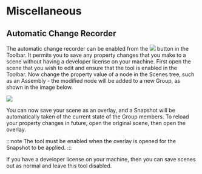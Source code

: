 # Miscellaneous

## Automatic Change Recorder

The automatic change recorder can be enabled from the ![](/img/visren/user-manual/tools/misc/icon.png) button in the Toolbar. It permits you to save any property changes that you make to a scene without having a developer license on your machine. First open the scene that you wish to edit and ensure that the tool is enabled in the Toolbar. Now change the property value of a node in the Scenes tree, such as an Assembly - the modified node will be added to a new Group, as shown in the image below.

![](/img/visren/user-manual/tools/misc/tree.png)

You can now save your scene as an overlay, and a Snapshot will be automatically taken of the current state of the Group members. To reload your property changes in future, open the original scene, then open the overlay.

:::note
The tool must be enabled when the overlay is opened for the Snapshot to be applied.
:::

If you have a developer license on your machine, then you can save scenes out as normal and leave this tool disabled.
